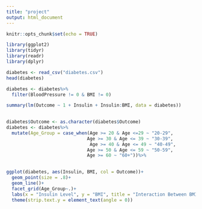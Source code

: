 ---
title: "project"
output: html_document
---

```{r setup, include=FALSE}
knitr::opts_chunk$set(echo = TRUE)
```

```{r}
library(ggplot2)
library(tidyr)
library(readr)
library(dplyr)
```



```{r}
diabetes <- read_csv("diabetes.csv")
head(diabetes)
```


```{r}
diabetes <- diabetes%>%
  filter(BloodPressure != 0 & BMI != 0)

summary(lm(Outcome ~ 1 + Insulin + Insulin:BMI, data = diabetes))
  

```



```{r}
diabetes$Outcome <- as.character(diabetes$Outcome)
diabetes <- diabetes%>%
  mutate(Age_Group = case_when(Age >= 20 & Age <=29 ~ "20-29",
                              Age >= 30 & Age <= 39 ~ "30-39",
                               Age >= 40 & Age <= 49 ~ "40-49",
                              Age >= 50 & Age <= 59 ~ "50-59",
                              Age >= 60 ~ "60+"))%>%
  


```

```{r}
ggplot(diabetes, aes(Insulin, BMI, col = Outcome))+
  geom_point(size = .8)+
  geom_line()+
  facet_grid(Age_Group~.)+
  labs(x = "Insulin Level", y = "BMI", title = "Interaction Between BMI and Insulin Levels on Diabetic Outcome by Age Group", fill = "Diabetic Outcome")+
  theme(strip.text.y = element_text(angle = 0))
```

